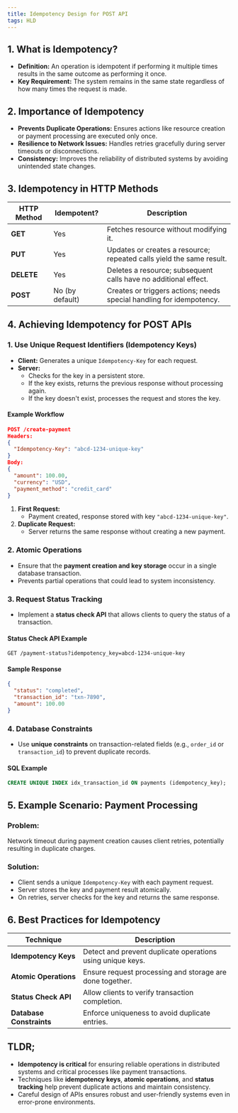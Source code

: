 ```yaml
---
title: Idempotency Design for POST API
tags: HLD
---
```


## **1. What is Idempotency?**
- **Definition:** An operation is idempotent if performing it multiple times results in the same outcome as performing it once.
- **Key Requirement:** The system remains in the same state regardless of how many times the request is made.


## **2. Importance of Idempotency**
- **Prevents Duplicate Operations:** Ensures actions like resource creation or payment processing are executed only once.
- **Resilience to Network Issues:** Handles retries gracefully during server timeouts or disconnections.
- **Consistency:** Improves the reliability of distributed systems by avoiding unintended state changes.


## **3. Idempotency in HTTP Methods**

| **HTTP Method** | **Idempotent?** | **Description**                      |
|-----------------|-----------------|---------------------------------------|
| **GET**         | Yes             | Fetches resource without modifying it. |
| **PUT**         | Yes             | Updates or creates a resource; repeated calls yield the same result. |
| **DELETE**      | Yes             | Deletes a resource; subsequent calls have no additional effect. |
| **POST**        | No (by default) | Creates or triggers actions; needs special handling for idempotency. |


## **4. Achieving Idempotency for POST APIs**

### **1. Use Unique Request Identifiers (Idempotency Keys)**
- **Client:** Generates a unique `Idempotency-Key` for each request.
- **Server:**  
  - Checks for the key in a persistent store.
  - If the key exists, returns the previous response without processing again.
  - If the key doesn't exist, processes the request and stores the key.

#### **Example Workflow**
```json
POST /create-payment
Headers:
{
  "Idempotency-Key": "abcd-1234-unique-key"
}
Body:
{
  "amount": 100.00,
  "currency": "USD",
  "payment_method": "credit_card"
}
```

1. **First Request:**  
   - Payment created, response stored with key `"abcd-1234-unique-key"`.
2. **Duplicate Request:**  
   - Server returns the same response without creating a new payment.


### **2. Atomic Operations**
- Ensure that the **payment creation and key storage** occur in a single database transaction.
- Prevents partial operations that could lead to system inconsistency.


### **3. Request Status Tracking**
- Implement a **status check API** that allows clients to query the status of a transaction.

#### **Status Check API Example**
```http
GET /payment-status?idempotency_key=abcd-1234-unique-key
```

#### **Sample Response**
```json
{
  "status": "completed",
  "transaction_id": "txn-7890",
  "amount": 100.00
}
```


### **4. Database Constraints**
- Use **unique constraints** on transaction-related fields (e.g., `order_id` or `transaction_id`) to prevent duplicate records.

#### **SQL Example**
```sql
CREATE UNIQUE INDEX idx_transaction_id ON payments (idempotency_key);
```


## **5. Example Scenario: Payment Processing**

### **Problem:**  
Network timeout during payment creation causes client retries, potentially resulting in duplicate charges.

### **Solution:**  
- Client sends a unique `Idempotency-Key` with each payment request.
- Server stores the key and payment result atomically.
- On retries, server checks for the key and returns the same response.


## **6. Best Practices for Idempotency**

| **Technique**         | **Description**                                          |
|------------------------|-----------------------------------------------------------|
| **Idempotency Keys**   | Detect and prevent duplicate operations using unique keys. |
| **Atomic Operations**  | Ensure request processing and storage are done together.  |
| **Status Check API**   | Allow clients to verify transaction completion.           |
| **Database Constraints** | Enforce uniqueness to avoid duplicate entries.          |



## **TLDR;**
- **Idempotency is critical** for ensuring reliable operations in distributed systems and critical processes like payment transactions.
- Techniques like **idempotency keys**, **atomic operations**, and **status tracking** help prevent duplicate actions and maintain consistency.
- Careful design of APIs ensures robust and user-friendly systems even in error-prone environments.

